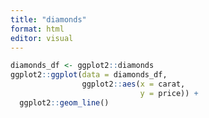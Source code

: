 ```yaml
---
title: "diamonds"
format: html
editor: visual
---
```


```r
diamonds_df <- ggplot2::diamonds
ggplot2::ggplot(data = diamonds_df, 
                ggplot2::aes(x = carat,
                             y = price)) +
  ggplot2::geom_line()
```
